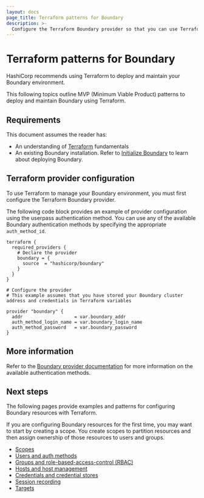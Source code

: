 ```yaml
---
layout: docs
page_title: Terraform patterns for Boundary
description: >-
  Configure the Terraform Boundary provider so that you can use Terraform patterns to install and manage Boundary resources.
---
```


# Terraform patterns for Boundary

HashiCorp recommends using Terraform to deploy and maintain your Boundary environment.

This following topics outline MVP (Minimum Viable Product) patterns to deploy and maintain Boundary using Terraform.

## Requirements

This document assumes the reader has:

- An understanding of [Terraform](/terraform/docs) fundamentals
- An existing Boundary installation. Refer to [Initialize Boundary](/boundary/docs/install-boundary/self-managed/initialize) to learn about deploying Boundary.

## Terraform provider configuration

To use Terraform to manage your Boundary environment, you must first configure the Terraform Boundary provider.

The following code block provides an example of provider configuration using the userpass authentication method.
You can use any of the available Boundary authentication methods by specifying the appropriate `auth_method_id`.

```hcl
terraform {
  required_providers {
    # Declare the provider
    boundary = {
      source  = "hashicorp/boundary"
    }
  }
}

# Configure the provider
# This example assumes that you have stored your Boundary cluster address and credentials in Terraform variables

provider "boundary" {
  addr                   = var.boundary_addr
  auth_method_login_name = var.boundary_login_name
  auth_method_password   = var.boundary_password
}
```
## More information

Refer to the [Boundary provider documentation](https://registry.terraform.io/providers/hashicorp/boundary/latest/docs/) for more information on the available authentication methods.

## Next steps

The following pages provide examples and patterns for configuring Boundary resources with Terraform.

If you are configuring Boundary resources for the first time, you may want to start by creating a scope.
You create scopes to partition resources and then assign ownership of those resources to users and groups.

- [Scopes](/boundary/docs/install-boundary/terraform-patterns/terraform-scopes)
- [Users and auth methods](/boundary/docs/install-boundary/terraform-patterns/terraform-users-and-auth-methods)
- [Groups and role-based-access-control (RBAC)](/boundary/docs/install-boundary/terraform-patterns/terraform-groups-and-rbac)
- [Hosts and host management](/boundary/docs/install-boundary/terraform-patterns/terraform-hosts-and-host-management)
- [Credentials and credential stores](/boundary/docs/install-boundary/terraform-patterns/terraform-credentials-and-credential-stores)
- [Session recording](/boundary/docs/install-boundary/terraform-patterns/terraform-session-recording)
- [Targets](/boundary/docs/install-boundary/terraform-patterns/terraform-targets)